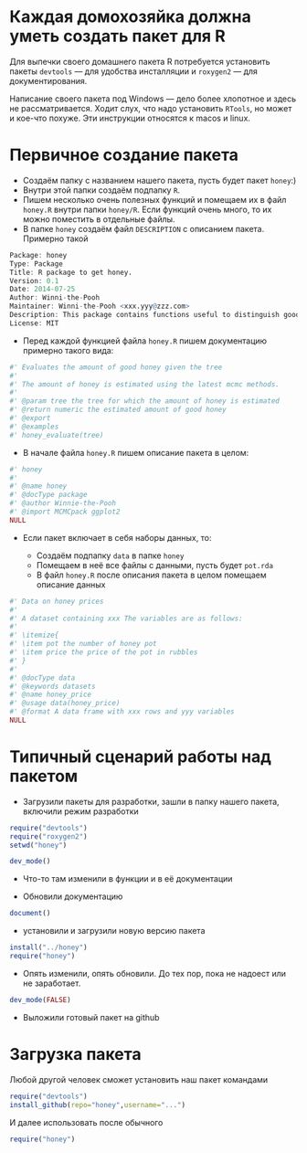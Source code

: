 Каждая домохозяйка должна уметь создать пакет для R
===================

Для выпечки своего домашнего пакета R потребуется установить пакеты `devtools` --- для удобства инсталляции и `roxygen2` --- для документирования.

Написание своего пакета под Windows --- дело более хлопотное и здесь не рассматривается. Ходит слух, что надо установить `RTools`, но может и кое-что похуже. Эти инструкции относятся к macos и linux. 

# Первичное создание пакета

* Создаём папку с названием нашего пакета, пусть будет пакет `honey`:)
* Внутри этой папки создаём подпапку `R`.
* Пишем несколько очень полезных функций и помещаем их в файл `honey.R` внутри папки `honey/R`. Если функций очень много, то их можно поместить в отдельные файлы.
* В папке `honey` создаём файл `DESCRIPTION` с описанием пакета. Примерно такой
```r
Package: honey
Type: Package
Title: R package to get honey.
Version: 0.1
Date: 2014-07-25
Author: Winni-the-Pooh
Maintainer: Winni-the-Pooh <xxx.yyy@zzz.com>
Description: This package contains functions useful to distinguish good and bad bees.
License: MIT
```
* Перед каждой функцией файла `honey.R` пишем документацию примерно такого вида:

```r
#' Evaluates the amount of good honey given the tree
#'
#' The amount of honey is estimated using the latest mcmc methods.
#'
#' @param tree the tree for which the amount of honey is estimated
#' @return numeric the estimated amount of good honey
#' @export
#' @examples
#' honey_evaluate(tree)
```

* В начале файла `honey.R` пишем описание пакета в целом:


```r
#' honey
#'
#' @name honey
#' @docType package
#' @author Winnie-the-Pooh 
#' @import MCMCpack ggplot2
NULL
```

* Если пакет включает в себя наборы данных, то:

    * Создаём подпапку `data` в папке `honey`
    * Помещаем в неё все файлы с данными, пусть будет `pot.rda`
    * В файл `honey.R` после описания пакета в целом помещаем описание данных
  
```r
#' Data on honey prices
#'
#' A dataset containing xxx The variables are as follows:
#'
#' \itemize{
#' \item pot the number of honey pot
#' \item price the price of the pot in rubbles
#' }
#'
#' @docType data
#' @keywords datasets
#' @name honey_price
#' @usage data(honey_price)
#' @format A data frame with xxx rows and yyy variables
NULL
```

# Типичный сценарий работы над пакетом

* Загрузили пакеты для разработки, зашли в папку нашего пакета, включили режим разработки
```r
require("devtools")
require("roxygen2")
setwd("honey")

dev_mode()
```

* Что-то там изменили в функции и в её документации

* Обновили документацию
```r
document()
```

* установили и загрузили новую версию пакета
```r

install("../honey")
require("honey")
```

* Опять изменили, опять обновили. До тех пор, пока не надоест или не заработает.
```r
dev_mode(FALSE)
```


* Выложили готовый пакет на github

# Загрузка пакета 

Любой другой человек сможет установить наш пакет командами
```r
require("devtools")
install_github(repo="honey",username="...")
```
И далее использовать после обычного
```r
require("honey")
```




